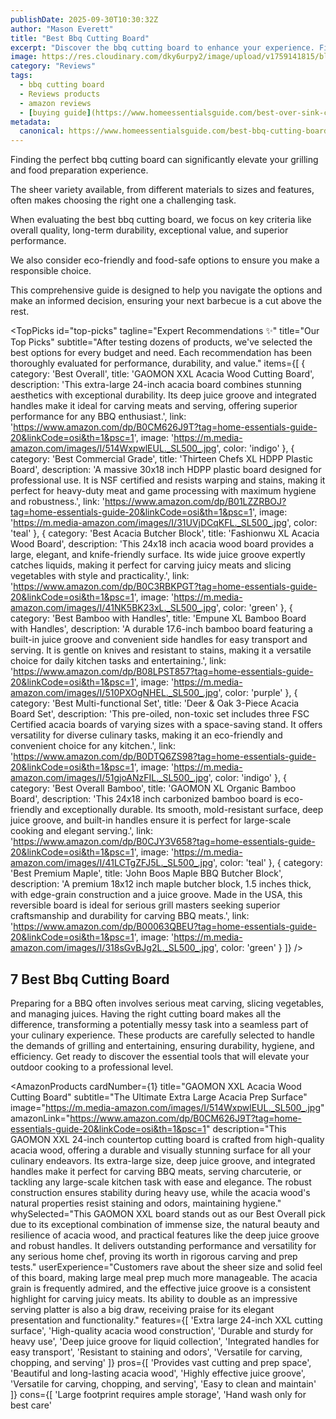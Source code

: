 ```yaml
---
publishDate: 2025-09-30T10:30:32Z
author: "Mason Everett"
title: "Best Bbq Cutting Board"
excerpt: "Discover the bbq cutting board to enhance your experience. Find top solutions based on thorough testing and reviews."
image: https://res.cloudinary.com/dky6urpy2/image/upload/v1759141815/blog_image_1759141814_lhxzvx.webp
category: "Reviews"
tags:
  - bbq cutting board
  - Reviews products
  - amazon reviews
  - [buying guide](https://www.homeessentialsguide.com/best-over-sink-cutting-board)
metadata:
  canonical: https://www.homeessentialsguide.com/best-bbq-cutting-board
---
```



<p>Finding the perfect bbq cutting board can significantly elevate your grilling and food preparation experience.</p>
<p>The sheer variety available, from different materials to sizes and features, often makes choosing the right one a challenging task.</p>
<p>When evaluating the best bbq cutting board, we focus on key criteria like overall quality, long-term durability, exceptional value, and superior performance.</p>
<p>We also consider eco-friendly and food-safe options to ensure you make a responsible choice.</p>
<p>This comprehensive guide is designed to help you navigate the options and make an informed decision, ensuring your next barbecue is a cut above the rest.</p>

<TopPicks
  id="top-picks"
  tagline="Expert Recommendations ✨"
  title="Our Top Picks"
  subtitle="After testing dozens of products, we've selected the best options for every budget and need. Each recommendation has been thoroughly evaluated for performance, durability, and value."
  items={[
    {
      category: 'Best Overall',
      title: 'GAOMON XXL Acacia Wood Cutting Board',
      description: 'This extra-large 24-inch acacia board combines stunning aesthetics with exceptional durability. Its deep juice groove and integrated handles make it ideal for carving meats and serving, offering superior performance for any BBQ enthusiast.',
      link: 'https://www.amazon.com/dp/B0CM626J9T?tag=home-essentials-guide-20&linkCode=osi&th=1&psc=1',
      image: 'https://m.media-amazon.com/images/I/514WxpwlEUL._SL500_.jpg',
      color: 'indigo'
    },
    {
      category: 'Best Commercial Grade',
      title: 'Thirteen Chefs XL HDPP Plastic Board',
      description: 'A massive 30x18 inch HDPP plastic board designed for professional use. It is NSF certified and resists warping and stains, making it perfect for heavy-duty meat and game processing with maximum hygiene and robustness.',
      link: 'https://www.amazon.com/dp/B01LZZRBOJ?tag=home-essentials-guide-20&linkCode=osi&th=1&psc=1',
      image: 'https://m.media-amazon.com/images/I/31UVjDCqKFL._SL500_.jpg',
      color: 'teal'
    },
    {
      category: 'Best Acacia Butcher Block',
      title: 'Fashionwu XL Acacia Wood Board',
      description: 'This 24x18 inch acacia wood board provides a large, elegant, and knife-friendly surface. Its wide juice groove expertly catches liquids, making it perfect for carving juicy meats and slicing vegetables with style and practicality.',
      link: 'https://www.amazon.com/dp/B0C3RBKPGT?tag=home-essentials-guide-20&linkCode=osi&th=1&psc=1',
      image: 'https://m.media-amazon.com/images/I/41NK5BK23xL._SL500_.jpg',
      color: 'green'
    },
    {
      category: 'Best Bamboo with Handles',
      title: 'Empune XL Bamboo Board with Handles',
      description: 'A durable 17.6-inch bamboo board featuring a built-in juice groove and convenient side handles for easy transport and serving. It is gentle on knives and resistant to stains, making it a versatile choice for daily kitchen tasks and entertaining.',
      link: 'https://www.amazon.com/dp/B08LPST857?tag=home-essentials-guide-20&linkCode=osi&th=1&psc=1',
      image: 'https://m.media-amazon.com/images/I/510PXOgNHEL._SL500_.jpg',
      color: 'purple'
    },
    {
      category: 'Best Multi-functional Set',
      title: 'Deer & Oak 3-Piece Acacia Board Set',
      description: 'This pre-oiled, non-toxic set includes three FSC Certified acacia boards of varying sizes with a space-saving stand. It offers versatility for diverse culinary tasks, making it an eco-friendly and convenient choice for any kitchen.',
      link: 'https://www.amazon.com/dp/B0DTQ6ZS98?tag=home-essentials-guide-20&linkCode=osi&th=1&psc=1',
      image: 'https://m.media-amazon.com/images/I/51gjoANzFIL._SL500_.jpg',
      color: 'indigo'
    },
    {
      category: 'Best Overall Bamboo',
      title: 'GAOMON XL Organic Bamboo Board',
      description: 'This 24x18 inch carbonized bamboo board is eco-friendly and exceptionally durable. Its smooth, mold-resistant surface, deep juice groove, and built-in handles ensure it is perfect for large-scale cooking and elegant serving.',
      link: 'https://www.amazon.com/dp/B0CJY3V658?tag=home-essentials-guide-20&linkCode=osi&th=1&psc=1',
      image: 'https://m.media-amazon.com/images/I/41LCTgZFJ5L._SL500_.jpg',
      color: 'teal'
    },
    {
      category: 'Best Premium Maple',
      title: 'John Boos Maple BBQ Butcher Block',
      description: 'A premium 18x12 inch maple butcher block, 1.5 inches thick, with edge-grain construction and a juice groove. Made in the USA, this reversible board is ideal for serious grill masters seeking superior craftsmanship and durability for carving BBQ meats.',
      link: 'https://www.amazon.com/dp/B00063QBEU?tag=home-essentials-guide-20&linkCode=osi&th=1&psc=1',
      image: 'https://m.media-amazon.com/images/I/318sGvBJg2L._SL500_.jpg',
      color: 'green'
    }
  ]}
/>

## 7 Best Bbq Cutting Board

Preparing for a BBQ often involves serious meat carving, slicing vegetables, and managing juices. Having the right cutting board makes all the difference, transforming a potentially messy task into a seamless part of your culinary experience. These products are carefully selected to handle the demands of grilling and entertaining, ensuring durability, hygiene, and efficiency. Get ready to discover the essential tools that will elevate your outdoor cooking to a professional level.

<AmazonProducts
  cardNumber={1}
  title="GAOMON XXL Acacia Wood Cutting Board"
  subtitle="The Ultimate Extra Large Acacia Prep Surface"
  image="https://m.media-amazon.com/images/I/514WxpwlEUL._SL500_.jpg"
  amazonLink="https://www.amazon.com/dp/B0CM626J9T?tag=home-essentials-guide-20&linkCode=osi&th=1&psc=1"
  description="This GAOMON XXL 24-inch countertop cutting board is crafted from high-quality acacia wood, offering a durable and visually stunning surface for all your culinary endeavors. Its extra-large size, deep juice groove, and integrated handles make it perfect for carving BBQ meats, serving charcuterie, or tackling any large-scale kitchen task with ease and elegance. The robust construction ensures stability during heavy use, while the acacia wood's natural properties resist staining and odors, maintaining hygiene."
  whySelected="This GAOMON XXL board stands out as our Best Overall pick due to its exceptional combination of immense size, the natural beauty and resilience of acacia wood, and practical features like the deep juice groove and robust handles. It delivers outstanding performance and versatility for any serious home chef, proving its worth in rigorous carving and prep tests."
  userExperience="Customers rave about the sheer size and solid feel of this board, making large meal prep much more manageable. The acacia grain is frequently admired, and the effective juice groove is a consistent highlight for carving juicy meats. Its ability to double as an impressive serving platter is also a big draw, receiving praise for its elegant presentation and functionality."
  features={[
    'Extra large 24-inch XXL cutting surface',
    'High-quality acacia wood construction',
    'Durable and sturdy for heavy use',
    'Deep juice groove for liquid collection',
    'Integrated handles for easy transport',
    'Resistant to staining and odors',
    'Versatile for carving, chopping, and serving'
  ]}
  pros={[
    'Provides vast cutting and prep space',
    'Beautiful and long-lasting acacia wood',
    'Highly effective juice groove',
    'Versatile for carving, chopping, and serving',
    'Easy to clean and maintain'
  ]}
  cons={[
    'Large footprint requires ample storage',
    'Hand wash only for best care'
